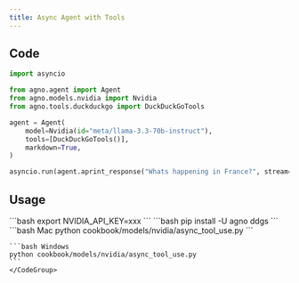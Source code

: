 ```yaml
---
title: Async Agent with Tools
---
```


## Code

```python cookbook/models/nvidia/async_tool_use.py
import asyncio

from agno.agent import Agent
from agno.models.nvidia import Nvidia
from agno.tools.duckduckgo import DuckDuckGoTools

agent = Agent(
    model=Nvidia(id="meta/llama-3.3-70b-instruct"),
    tools=[DuckDuckGoTools()],
    markdown=True,
)

asyncio.run(agent.aprint_response("Whats happening in France?", stream=True))

```

## Usage

<Steps>
  <Snippet file="create-venv-step.mdx" />

  <Step title="Set your API key">
    ```bash
    export NVIDIA_API_KEY=xxx
    ```
  </Step>

  <Step title="Install libraries">
    ```bash
    pip install -U agno ddgs
    ```
  </Step>

  <Step title="Run Agent">
    <CodeGroup>
    ```bash Mac
    python cookbook/models/nvidia/async_tool_use.py
    ```

    ```bash Windows
    python cookbook/models/nvidia/async_tool_use.py
    ```
    </CodeGroup>
  </Step>
</Steps>
